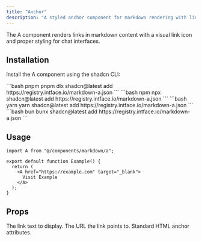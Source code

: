 ```yaml
---
title: "Anchor"
description: "A styled anchor component for markdown rendering with link icon and accessibility features."
---
```


The A component renders links in markdown content with a visual link icon and proper styling for chat interfaces.

## Installation

Install the A component using the shadcn CLI:

<CodeGroup>
  ```bash pnpm 
  pnpm dlx shadcn@latest add https://registry.intface.io/markdown-a.json
  ```
  ```bash npm 
  npx shadcn@latest add https://registry.intface.io/markdown-a.json
  ```
  ```bash yarn 
  yarn shadcn@latest add https://registry.intface.io/markdown-a.json
  ```
  ```bash bun 
  bunx shadcn@latest add https://registry.intface.io/markdown-a.json
  ```
</CodeGroup>

## Usage

```tsx
import A from "@/components/markdown/a";

export default function Example() {
  return (
    <A href="https://example.com" target="_blank">
      Visit Example
    </A>
  );
}
```

## Props

<ParamField body="children" type="React.ReactNode" required>
  The link text to display.
</ParamField>

<ParamField body="href" type="string">
  The URL the link points to.
</ParamField>

<ParamField body="...props" type="React.HTMLAttributes<HTMLAnchorElement>">
  Standard HTML anchor attributes.
</ParamField>